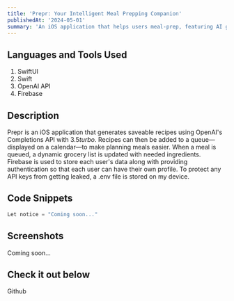 ```yaml
---
title: 'Prepr: Your Intelligent Meal Prepping Companion'
publishedAt: '2024-05-01'
summary: 'An iOS application that helps users meal-prep, featuring AI generation, user profiles, and authentication.'
---
```


## Languages and Tools Used

1. SwiftUI
2. Swift
3. OpenAI API
4. Firebase

## Description

Prepr is an iOS application that generates saveable recipes using OpenAI's Completions API with 3.5*turbo*.
Recipes can then be added to a queue—displayed on a calendar—to make planning meals easier. When a meal is queued, a dynamic grocery list is updated with needed ingredients. Firebase is used to store each user's data along with providing authentication so that each user can have their own profile. To protect any API keys from getting leaked, a .env file is stored on my device.

## Code Snippets

```Swift
Let notice = "Coming soon..."
```

## Screenshots

Coming soon...

## Check it out below

Github